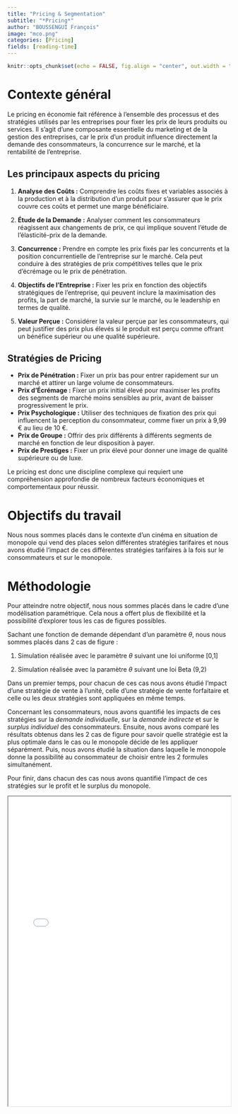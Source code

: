 ```yaml
---
title: "Pricing & Segmentation"
subtitle: "*Pricing*"
author: "BOUSSENGUI François"
image: "mco.png"
categories: [Pricing]
fields: [reading-time]
---
```


```r
knitr::opts_chunk$set(echo = FALSE, fig.align = "center", out.width = "100%")
```

# Contexte général

Le pricing en économie fait référence à l'ensemble des processus et des stratégies utilisés par les entreprises pour fixer les prix de leurs produits ou services. Il s'agit d'une composante essentielle du marketing et de la gestion des entreprises, car le prix d'un produit influence directement la demande des consommateurs, la concurrence sur le marché, et la rentabilité de l'entreprise.

## Les principaux aspects du pricing

1.  **Analyse des Coûts :** Comprendre les coûts fixes et variables associés à la production et à la distribution d'un produit pour s'assurer que le prix couvre ces coûts et permet une marge bénéficiaire.

2.  **Étude de la Demande :** Analyser comment les consommateurs réagissent aux changements de prix, ce qui implique souvent l'étude de l'élasticité-prix de la demande.

3.  **Concurrence :** Prendre en compte les prix fixés par les concurrents et la position concurrentielle de l'entreprise sur le marché. Cela peut conduire à des stratégies de prix compétitives telles que le prix d'écrémage ou le prix de pénétration.

4.  **Objectifs de l'Entreprise :** Fixer les prix en fonction des objectifs stratégiques de l'entreprise, qui peuvent inclure la maximisation des profits, la part de marché, la survie sur le marché, ou le leadership en termes de qualité.

5.  **Valeur Perçue :** Considérer la valeur perçue par les consommateurs, qui peut justifier des prix plus élevés si le produit est perçu comme offrant un bénéfice supérieur ou une qualité supérieure.

## Stratégies de Pricing

-   **Prix de Pénétration :** Fixer un prix bas pour entrer rapidement sur un marché et attirer un large volume de consommateurs.
-   **Prix d'Écrémage :** Fixer un prix initial élevé pour maximiser les profits des segments de marché moins sensibles au prix, avant de baisser progressivement le prix.
-   **Prix Psychologique :** Utiliser des techniques de fixation des prix qui influencent la perception du consommateur, comme fixer un prix à 9,99 € au lieu de 10 €.
-   **Prix de Groupe :** Offrir des prix différents à différents segments de marché en fonction de leur disposition à payer.
-   **Prix de Prestiges :** Fixer un prix élevé pour donner une image de qualité supérieure ou de luxe.

Le pricing est donc une discipline complexe qui requiert une compréhension approfondie de nombreux facteurs économiques et comportementaux pour réussir.

# Objectifs du travail

Nous nous sommes placés dans le contexte d'un cinéma en situation de monopole qui vend des places selon différentes stratégies tarifaires et nous avons étudié l'impact de ces différentes stratégies tarifaires à la fois sur le consommateurs et sur le monopole.

# Méthodologie

Pour atteindre notre objectif, nous nous sommes placés dans le cadre d'une modélisation paramétrique. Cela nous a offert plus de flexibilité et la possibilité d'explorer tous les cas de figures possibles.

Sachant une fonction de demande dépendant d'un paramètre $\theta$, nous nous sommes placés dans 2 cas de figure :

1.  Simulation réalisée avec le paramètre $\theta$ suivant une loi uniforme \[0,1\]

2.  Simulation réalisée avec la paramètre $\theta$ suivant une loi Beta (9,2)

Dans un premier temps, pour chacun de ces cas nous avons étudié l'mpact d'une stratégie de vente à l'unité, celle d'une stratégie de vente forfaitaire et celle ou les deux stratégies sont appliquées en même temps.

Concernant les consommateurs, nous avons quantifié les impacts de ces stratégies sur la *demande individuelle*, sur la *demande indirecte* et sur le *surplus individuel* des consommateurs. Ensuite, nous avons comparé les résultats obtenus dans les 2 cas de figure pour savoir quelle stratégie est la plus optimale dans le cas ou le monopole décide de les appliquer séparément. Puis, nous avons étudié la situation dans laquelle le monopole donne la possibilité au consommateur de choisir entre les 2 formules simultanément.

Pour finir, dans chacun des cas nous avons quantifié l'impact de ces stratégies sur le profit et le surplus du monopole.

<iframe src="PRICING_BOUSSENGUI_LEGER.html" width="100%" height="700px">

</iframe>
